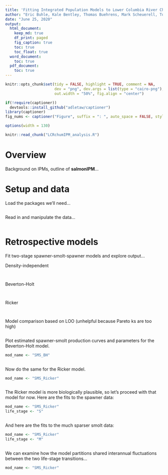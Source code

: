 ```yaml
---
title: 'Fitting Integrated Population Models to Lower Columbia River Chum Salmon Monitoring Data'
author: "Eric Buhle, Kale Bentley, Thomas Buehrens, Mark Scheuerell, Todd Hillson, and ..."
date: "June 25, 2020"
output:
  html_document:
    keep_md: true
    df_print: paged
    fig_caption: true
    toc: true
    toc_float: true
  word_document:
    toc: true
  pdf_document:
    toc: true
---
```


```r
knitr::opts_chunk$set(tidy = FALSE, highlight = TRUE, comment = NA, 
                      dev = "png", dev.args = list(type = "cairo-png"), dpi = 200,
                      out.width = "50%", fig.align = "center")

if(!require(captioner))
  devtools::install_github("adletaw/captioner")
library(captioner)
fig_nums <- captioner("Figure", suffix = ": ", auto_space = FALSE, style = "b", style_prefix = TRUE)
```
```r
options(width = 130)
```
```r
knitr::read_chunk("LCRchumIPM_analysis.R")
```

# Overview

Background on IPMs, outline of **salmonIPM**...

# Setup and data

Load the packages we'll need...

```r
```

Read in and manipulate the data...

```r
```


# Retrospective models

Fit two-stage spawner-smolt-spawner models and explore output...

Density-independent

```r
```
```r
```


Beverton-Holt

```r
```
```r
```

Ricker

```r
```
```r
```

Model comparison based on LOO (unhelpful because Pareto ks are too high)

```r
```

Plot estimated spawner-smolt production curves and parameters for the Beverton-Holt model.

```r
mod_name <- "SMS_BH"
```
```r
```

Now do the same for the Ricker model.

```r
mod_name <- "SMS_Ricker"
```
```r
```

The Ricker model is more biologically plausible, so let's proceed with that model for now. Here are the fits to the spawner data:

```r
mod_name <- "SMS_Ricker"
life_stage <- "S"
```
```r
```

And here are the fits to the much sparser smolt data:

```r
mod_name <- "SMS_Ricker"
life_stage <- "M"
```
```r
```

We can examine how the model partitions shared interannual fluctuations between the two life-stage transitions...

```r
mod_name <- "SMS_Ricker"
```
```r
```



